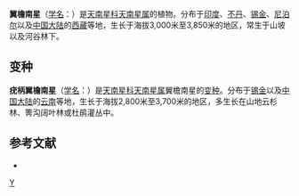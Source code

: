 {{Speciesbox 
| genus = Arisaema
| species = griffithii
| authority = Schott
| subdivision_ranks =[[变种|变种]]
| subdivision =
* 翼檐南星 ''A. g.'' var. ''griffithii''
* 疣柄翼檐南星 ''A. g.'' var. ''verrucosum''
}}

'''翼檐南星'''（[[学名|学名]]：{{lang|la|''Arisaema griffithii''}}）是[[天南星科|天南星科]][[天南星属|天南星属]]的植物。分布于[[印度|印度]]、[[不丹|不丹]]、[[锡金|锡金]]、[[尼泊尔|尼泊尔]]以及[[中国大陆|中国大陆]]的[[西藏|西藏]]等地，生长于海拔3,000米至3,850米的地区，常生于山坡以及河谷林下。

== 变种 ==
'''疣柄翼檐南星'''（[[学名|学名]]：{{lang|la|''Arisaema griffithii'' var. ''verrucosum''}}）是[[天南星科|天南星科]][[天南星属|天南星属]]翼檐南星的[[变种|变种]]。分布于[[锡金|锡金]]以及[[中国大陆|中国大陆]]的[[云南|云南]]等地，生长于海拔2,800米至3,700米的地区，多生长在山地云杉林、箐沟阔叶林或杜鹃灌丛中。

== 参考文献 ==
<div class="references-small">
* {{FRPS|Arisaema griffithii}}
</div>
{{Taxonbar|from=Q10894696}}

{{DEFAULTSORT:Arisaema griffithii}}
[[Category:天南星属|Y]]


{{Araceae-stub}}